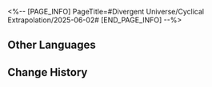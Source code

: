 <%-- [PAGE_INFO]
PageTitle=#Divergent Universe/Cyclical Extrapolation/2025-06-02#
[END_PAGE_INFO] --%>
{{Event
|name              = Cyclical Extrapolation: Thief's Honor
|image             = Event Cyclical Extrapolation Thief's Honor.png
|type              = Cyclical Extrapolation
|time_known        = yes
|time_start        = 2025-06-02 04:00:00
|time_end          = 2025-06-09 03:59:59
}}

{{Cyclical Extrapolation
|boons      = Worldbearing Sword
|curios     = Ten Light-Years' Foresight
|equations  = Jolly Bandit;; Drunk Supervisor;; Sophist of Gods
|trailblaze = '''Rusted Gold Coin'''<br />Obtain some Blessings of Elation
|rewards    = Relic Remains*30; Lost Crystal*3
|boss_1_1   = Voidranger: Trampler; Decaying Shadow; Dreamjolt Troupe's Sweet Gorilla; "Tomorrow in Harmonious Chords"; "Present Inebriated in Revelry"
|boss_1_2   = Automaton Grizzly (Bug); Frigid Prowler (Bug); Disciples of Sanctus Medicus: Shape Shifter (Bug); Aurumaton Gatekeeper (Bug); Senior Staff: Team Leader (Bug); Dreamjolt Troupe's Beyond Overcooked (Bug); Dreamjolt Troupe's Sweet Gorilla (Bug); "Past Confined and Caged" (Bug); Memory Zone Meme "Shell of Faded Rage" (Bug); Howling Casket (Bug); Furiae Praetor (Bug)
|boss_2_1   = Voidranger: Trampler (Bug); Decaying Shadow (Bug); Dreamjolt Troupe's Sweet Gorilla (Bug); "Tomorrow in Harmonious Chords" (Bug); "Present Inebriated in Revelry" (Bug)
|boss_2_2   = Svarog (Complete); Abundant Ebon Deer (Complete); Swarm: True Sting (Complete); Argenti (Complete)
|boss_3     = Borisin Warhead: Hoolay (Complete)
|rules      = You will not obtain Equations after achieving victory in "Boss" Domains; Obtain this week's Preset Constructs upon entering the First Plane
|root       = Divergent Universe: Protean Hero
}}

==Other Languages==
{{Other Languages
|en   = Cyclical Extrapolation: Thief's Honor
|zhs  = 周期演算：侠盗义胆
|zht  = 週期演算：俠盜義膽
|ja   = 周期演算：義胆の侠盗
|ko   = 주기 연산: 정의로운 의적
|es   = Cálculo periódico: Coraje de los forajidos
|fr   = Calcul cyclique&nbsp;: Honneur du voleur
|ru   = Цикличное вычисление: Благородство разбойника
|th   = การคำนวณแบบรอบ: จอมโจรหาญกล้า
|vi   = Ngoại Suy Chu Kỳ: Hiệp Đạo Nghĩa Khí
|de   = Zyklische Berechnung: Ehre eines Diebes
|id   = Kalkulasi Siklus: Keberanian Pencuri
|pt   = Extrapolação Cíclica: Honra do Ladrão
}}

==Change History==
{{Change History|3.3}}